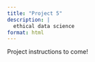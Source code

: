 ```yaml
---
title: "Project 5"
description: |
  ethical data science
format: html
---
```


Project instructions to come!

